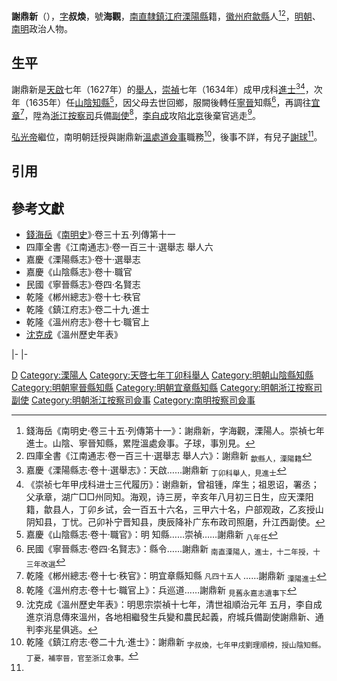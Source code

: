 '''謝鼎新'''（{{bd|17世紀||17世紀|}}），[[表字|字]]'''叔煥'''，號'''海觀'''，[[南直隸|南直隸]][[鎮江府|鎮江府]][[溧陽縣|溧陽縣]]籍，[[徽州府|徽州府]][[歙縣|歙縣]]人<ref name=djs>錢海岳《南明史·卷三十五·列傳第十一》：謝鼎新，字海觀，溧陽人。崇禎七年進士。山陰、寧晉知縣，累陞溫處僉事。子球，事別見。</ref><ref>四庫全書《江南通志·卷一百三十·選舉志 舉人六》：謝鼎新 <sub>歙縣人，溧陽籍</sub></ref>，[[明朝|明朝]]、[[南明|南明]]政治人物。

==生平==
謝鼎新是[[天啟_(明朝)|天啟]]七年（1627年）的[[舉人|舉人]]，[[崇禎|崇禎]]七年（1634年）成甲戌科[[進士|進士]]<ref>嘉慶《溧陽縣志·卷十·選舉志》：天啟……謝鼎新 <sub>丁卯科舉人，見進士</sub></ref><ref>《崇祯七年甲戌科进士三代履历》：谢鼎新，曾祖锺，庠生；祖恩诏，署丞；父承章，湖广□□州同知。海观，诗三房，辛亥年八月初三日生，应天溧阳籍，歙县人，丁卯乡试，会一百五十六名，三甲六十名，户部观政，乙亥授山阴知县，丁忧。己卯补宁晋知县，庚辰降补广东布政司照磨，升江西副使。</ref>，次年（1635年）任[[山陰縣_(浙江省)|山陰]][[知縣|知縣]]<ref>嘉慶《山陰縣志·卷十·職官》：明 知縣……崇禎……謝鼎新 <sub>八年任</sub></ref>，因父母去世回鄉，服闕後轉任[[寧晉縣|寧晉]]知縣<ref>民國《寧晉縣志·卷四·名賢志》：縣令……謝鼎新 <sub>南直溧陽人，進士，十二年授，十三年改選</sub></ref>，再調往[[宜章縣|宜章]]<ref>乾隆《郴州總志·卷十七·秩官》：明宜章縣知縣 <small>凡四十五人</small> ……謝鼎新 <sub>溧陽進士</sub></ref>，陞為[[浙江等處提刑按察使司|浙江按察司]]兵備[[提刑按察司按察副使|副使]]<ref>乾隆《溫州府志·卷十七·職官上》：兵巡道……謝鼎新 <sub>見舊永嘉志遺事下</sub></ref>，[[李自成|李自成]]攻陷[[北京|北京]]後棄官逃走<ref>沈克成《溫州歷史年表》：明思宗崇禎十七年，清世祖順治元年 五月，李自成進京消息傳來溫州，各地相繼發生兵變和農民起義，府城兵備副使謝鼎新、通判李兆星俱逃。</ref>。

[[弘光帝|弘光帝]]繼位，南明朝廷授與謝鼎新[[溫處道|溫處道]][[僉事|僉事]]職務<ref>乾隆《鎮江府志·卷二十九·進士》：謝鼎新 <sub>字叔煥，七年甲戌劉理順榜，授山陰知縣。丁憂，補寧晉，官至浙江僉事。</sub></ref>，後事不詳，有兒子[[謝球_(明朝)|謝球]]<ref name=djs/>。

==引用==
{{reflist}}

==參考文獻==
*[[錢海岳|錢海岳]]《[[南明史_(錢海岳)|南明史]]》·卷三十五·列傳第十一
*四庫全書《江南通志》·卷一百三十·選舉志 舉人六
*嘉慶《溧陽縣志》·卷十·選舉志
*嘉慶《山陰縣志》·卷十·職官
*民國《寧晉縣志》·卷四·名賢志
*乾隆《郴州總志》·卷十七·秩官
*乾隆《鎮江府志》·卷二十九·進士
*乾隆《溫州府志》·卷十七·職官上
*[[沈克成|沈克成]]《溫州歷史年表》

{{start box}}
{{s-off}}
{{s-before|[[鍾震陽|鍾震陽]]}}
{{s-title|明朝山陰縣知縣|1635年－1637年}}
{{s-after|[[汪元兆|汪元兆]]}}
|-
{{s-before|[[胡應瑞|胡應瑞]]}}
{{s-title|明朝寧晉縣知縣|1639年－1640年}}
{{s-after|[[張耿_(明朝)|張耿]]}}
|-
{{s-before|[[陽本厚|陽本厚]]}}
{{s-title|明朝宜章縣知縣|崇禎年間}}
{{s-after|[[陸化麟|陸化麟]]}}
{{end box}}

{{崇禎七年甲戌科殿試金榜}}

[[Category:谢姓|D]]
[[Category:溧陽人|Category:溧陽人]]
[[Category:天啓七年丁卯科舉人|Category:天啓七年丁卯科舉人]]
[[Category:明朝山陰縣知縣|Category:明朝山陰縣知縣]]
[[Category:明朝寧晉縣知縣|Category:明朝寧晉縣知縣]]
[[Category:明朝宜章縣知縣|Category:明朝宜章縣知縣]]
[[Category:明朝浙江按察司副使|Category:明朝浙江按察司副使]]
[[Category:明朝浙江按察司僉事|Category:明朝浙江按察司僉事]]
[[Category:南明按察司僉事|Category:南明按察司僉事]]